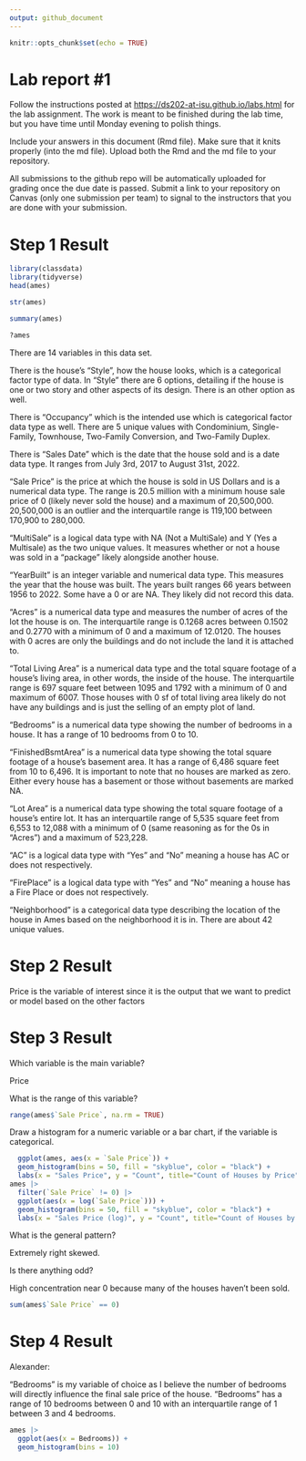 ```yaml
---
output: github_document
---
```


<!-- README.md is generated from README.Rmd. Please edit the README.Rmd file -->

```r
knitr::opts_chunk$set(echo = TRUE)
```

# Lab report #1

Follow the instructions posted at <https://ds202-at-isu.github.io/labs.html> for the lab assignment. The work is meant to be finished during the lab time, but you have time until Monday evening to polish things.

Include your answers in this document (Rmd file). Make sure that it knits properly (into the md file). Upload both the Rmd and the md file to your repository.

All submissions to the github repo will be automatically uploaded for grading once the due date is passed. Submit a link to your repository on Canvas (only one submission per team) to signal to the instructors that you are done with your submission.

# Step 1 Result

```r
library(classdata)
library(tidyverse)
head(ames)
```

```r
str(ames)
```

```r
summary(ames)
```

```r
?ames
```

There are 14 variables in this data set.

There is the house's "Style", how the house looks, which is a categorical factor type of data. In "Style" there are 6 options, detailing if the house is one or two story and other aspects of its design. There is an other option as well.

There is "Occupancy" which is the intended use which is categorical factor data type as well. There are 5 unique values with Condominium, Single-Family, Townhouse, Two-Family Conversion, and Two-Family Duplex.

There is "Sales Date" which is the date that the house sold and is a date data type. It ranges from July 3rd, 2017 to August 31st, 2022.

"Sale Price" is the price at which the house is sold in US Dollars and is a numerical data type. The range is 20.5 million with a minimum house sale price of 0 (likely never sold the house) and a maximum of 20,500,000. 20,500,000 is an outlier and the interquartile range is 119,100 between 170,900 to 280,000.

"MultiSale" is a logical data type with NA (Not a MultiSale) and Y (Yes a Multisale) as the two unique values. It measures whether or not a house was sold in a "package" likely alongside another house.

"YearBuilt" is an integer variable and numerical data type. This measures the year that the house was built. The years built ranges 66 years between 1956 to 2022. Some have a 0 or are NA. They likely did not record this data.

"Acres" is a numerical data type and measures the number of acres of the lot the house is on. The interquartile range is 0.1268 acres between 0.1502 and 0.2770 with a minimum of 0 and a maximum of 12.0120. The houses with 0 acres are only the buildings and do not include the land it is attached to.

"Total Living Area" is a numerical data type and the total square footage of a house's living area, in other words, the inside of the house. The interquartile range is 697 square feet between 1095 and 1792 with a minimum of 0 and maximum of 6007. Those houses with 0 sf of total living area likely do not have any buildings and is just the selling of an empty plot of land.

"Bedrooms" is a numerical data type showing the number of bedrooms in a house. It has a range of 10 bedrooms from 0 to 10.

"FinishedBsmtArea" is a numerical data type showing the total square footage of a house's basement area. It has a range of 6,486 square feet from 10 to 6,496. It is important to note that no houses are marked as zero. Either every house has a basement or those without basements are marked NA.

"Lot Area" is a numerical data type showing the total square footage of a house's entire lot. It has an interquartile range of 5,535 square feet from 6,553 to 12,088 with a minimum of 0 (same reasoning as for the 0s in "Acres") and a maximum of 523,228.

"AC" is a logical data type with "Yes" and "No" meaning a house has AC or does not respectively.

"FirePlace" is a logical data type with "Yes" and "No" meaning a house has a Fire Place or does not respectively.

"Neighborhood" is a categorical data type describing the location of the house in Ames based on the neighborhood it is in. There are about 42 unique values.

# Step 2 Result

Price is the variable of interest since it is the output that we want to predict or model based on the other factors

# Step 3 Result

Which variable is the main variable?

Price

What is the range of this variable?

```r
range(ames$`Sale Price`, na.rm = TRUE)
```

Draw a histogram for a numeric variable or a bar chart, if the variable is categorical.

```r
  ggplot(ames, aes(x = `Sale Price`)) +
  geom_histogram(bins = 50, fill = "skyblue", color = "black") +
  labs(x = "Sales Price", y = "Count", title="Count of Houses by Price")
ames |>
  filter(`Sale Price` != 0) |>
  ggplot(aes(x = log(`Sale Price`))) +
  geom_histogram(bins = 50, fill = "skyblue", color = "black") +
  labs(x = "Sales Price (log)", y = "Count", title="Count of Houses by Price (log scale)")
```

What is the general pattern?

Extremely right skewed.

Is there anything odd?

High concentration near 0 because many of the houses haven't been sold.

```r
sum(ames$`Sale Price` == 0)
```

# Step 4 Result

Alexander:

"Bedrooms" is my variable of choice as I believe the number of bedrooms will directly influence the final sale price of the house. "Bedrooms" has a range of 10 bedrooms between 0 and 10 with an interquartile range of 1 between 3 and 4 bedrooms.

```r
ames |>
  ggplot(aes(x = Bedrooms)) +
  geom_histogram(bins = 10)
```
